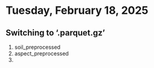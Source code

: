 # Tuesday, February 18, 2025

## Switching to '.parquet.gz'
1. soil_preprocessed
2. aspect_preprocessed
3. 
